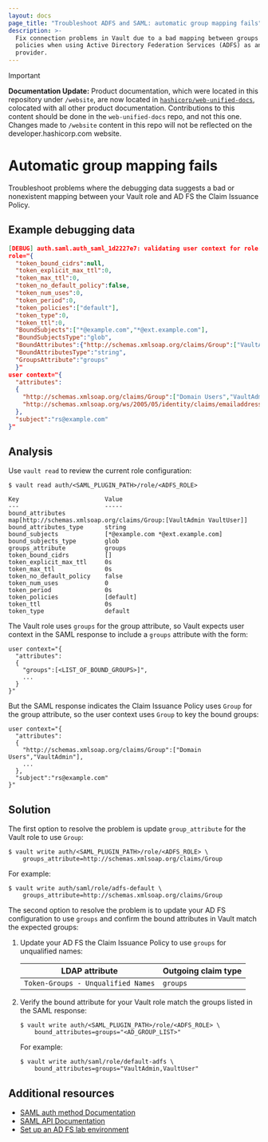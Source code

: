 ```yaml
---
layout: docs
page_title: "Troubleshoot ADFS and SAML: automatic group mapping fails"
description: >-
  Fix connection problems in Vault due to a bad mapping between groups and
  policies when using Active Directory Federation Services (ADFS) as an SAML
  provider.
---
```


> [!IMPORTANT]  
> **Documentation Update:** Product documentation, which were located in this repository under `/website`, are now located in [`hashicorp/web-unified-docs`](https://github.com/hashicorp/web-unified-docs), colocated with all other product documentation. Contributions to this content should be done in the `web-unified-docs` repo, and not this one. Changes made to `/website` content in this repo will not be reflected on the developer.hashicorp.com website.

# Automatic group mapping fails

Troubleshoot problems where the debugging data suggests a bad or nonexistent
mapping between your Vault role and AD FS the Claim Issuance Policy.



## Example debugging data

<CodeBlockConfig hideClipboard highlight="14,16,21">

```json
[DEBUG] auth.saml.auth_saml_1d2227e7: validating user context for role: api=callback role_name=default-saml
role="{
  "token_bound_cidrs":null,
  "token_explicit_max_ttl":0,
  "token_max_ttl":0,
  "token_no_default_policy":false,
  "token_num_uses":0,
  "token_period":0,
  "token_policies":["default"],
  "token_type":0,
  "token_ttl":0,
  "BoundSubjects":["*@example.com","*@ext.example.com"],
  "BoundSubjectsType":"glob",
  "BoundAttributes":{"http://schemas.xmlsoap.org/claims/Group":["VaultAdmin","VaultUser"]},
  "BoundAttributesType":"string",
  "GroupsAttribute":"groups"
  }"
user context="{
  "attributes":
  {
    "http://schemas.xmlsoap.org/claims/Group":["Domain Users","VaultAdmin"],
    "http://schemas.xmlsoap.org/ws/2005/05/identity/claims/emailaddress":["rs@example.com"]
  },
  "subject":"rs@example.com"
}"
```

</CodeBlockConfig>



## Analysis

Use `vault read` to review the current role configuration:

<CodeBlockConfig hideClipboard highlight="5,9">

```shell-session
$ vault read auth/<SAML_PLUGIN_PATH>/role/<ADFS_ROLE>

Key                        Value
---                        -----
bound_attributes           map[http://schemas.xmlsoap.org/claims/Group:[VaultAdmin VaultUser]]
bound_attributes_type      string
bound_subjects             [*@example.com *@ext.example.com]
bound_subjects_type        glob
groups_attribute           groups
token_bound_cidrs          []
token_explicit_max_ttl     0s
token_max_ttl              0s
token_no_default_policy    false
token_num_uses             0
token_period               0s
token_policies             [default]
token_ttl                  0s
token_type                 default
```

</CodeBlockConfig>

The Vault role uses `groups` for the group attribute, so Vault expects user
context in the SAML response to include a `groups` attribute with the form:

<CodeBlockConfig hideClipboard>

```text
user context="{
  "attributes":
  {
    "groups":[<LIST_OF_BOUND_GROUPS>]",
    ...
  }
}"
```
</CodeBlockConfig>

But the SAML response indicates the Claim Issuance Policy uses `Group` for the
group attribute, so the user context uses `Group` to key the bound groups:


<CodeBlockConfig hideClipboard>

```text
user context="{
  "attributes":
  {
    "http://schemas.xmlsoap.org/claims/Group":["Domain Users","VaultAdmin"],
    ...
  },
  "subject":"rs@example.com"
}"
```

</CodeBlockConfig>



## Solution

<Tabs>

<Tab heading="Option 1: Use 'Group' in the Vault role">

The first option to resolve the problem is update `group_attribute` for the
Vault role to use `Group`:

```shell-session
$ vault write auth/<SAML_PLUGIN_PATH>/role/<ADFS_ROLE> \
    groups_attribute=http://schemas.xmlsoap.org/claims/Group
```

For example:

<CodeBlockConfig hideClipboard>

```shell-session
$ vault write auth/saml/role/adfs-default \
    groups_attribute=http://schemas.xmlsoap.org/claims/Group
```

</CodeBlockConfig>

</Tab>

<Tab heading="Option 2: Use 'groups' for AD FS">

The second option to resolve the problem is to update your AD FS configuration
to use `groups` and confirm the bound attributes in Vault match the expected
groups:

1. Update your AD FS the Claim Issuance Policy to use `groups` for unqualified
   names:

    | LDAP attribute                     | Outgoing claim type
    |------------------------------------|--------------------
    | `Token-Groups - Unqualified Names` | `groups`

1. Verify the bound attribute for your Vault role match the groups listed in the
   SAML response:

    ```shell-session
    $ vault write auth/<SAML_PLUGIN_PATH>/role/<ADFS_ROLE> \
        bound_attributes=groups="<AD_GROUP_LIST>"
    ```

    For example:

    <CodeBlockConfig hideClipboard>

    ```shell-session
    $ vault write auth/saml/role/default-adfs \
        bound_attributes=groups="VaultAdmin,VaultUser"
    ```

    </CodeBlockConfig>

</Tab>
</Tabs>



## Additional resources

- [SAML auth method Documentation](/vault/docs/auth/saml)
- [SAML API Documentation](/vault/api-docs/auth/saml)
- [Set up an AD FS lab environment](https://learn.microsoft.com/en-us/windows-server/identity/ad-fs/operations/set-up-an-ad-fs-lab-environment)
